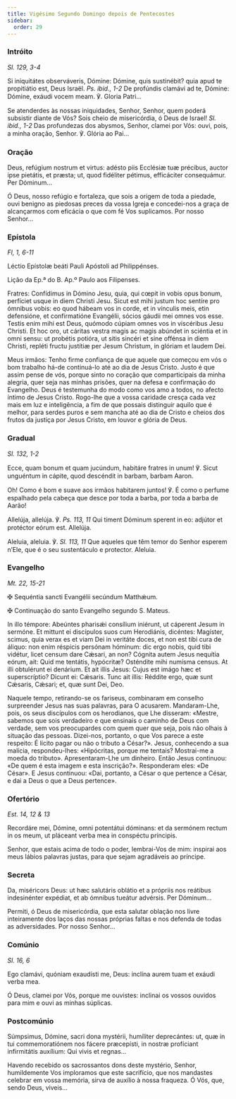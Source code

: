 ```yaml
---
title: Vigésimo Segundo Domingo depois de Pentecostes
sidebar:
  order: 29
---
```


### Intróito

<em>Sl. 129, 3-4</em>

<div class="side-by-side not-content">

Si iniquitátes observáveris, Dómine: Dómine, quis sustinébit? quia apud te propitiátio est, Deus Israël. <em>Ps. ibid., 1-2</em> De profúndis clamávi ad te, Dómine: Dómine, exáudi vocem meam. ℣. Gloria Patri...

Se atenderdes às nossas iniquidades, Senhor, Senhor, quem poderá subsistir diante de Vós? Sois cheio de misericórdia, ó Deus de Israel! <em>Sl. ibid., 1-2</em> Das profundezas dos abysmos, Senhor, clamei por Vós: ouvi, pois, a minha oração, Senhor. ℣. Glória ao Pai...

</div>

### Oração

<div class="side-by-side not-content">

Deus, refúgium nostrum et virtus: adésto piis Ecclésiæ tuæ précibus, auctor ipse pietátis, et præsta; ut, quod fidéliter pétimus, efficáciter consequámur. Per Dóminum...

Ó Deus, nosso refúgio e fortaleza, que sois a origem de toda a piedade, ouvi benigno as piedosas preces da vossa Igreja e concedei-nos a graça de alcançarmos com eficácia o que com fé Vos suplicamos. Por nosso Senhor...

</div>

### Epístola

<em>Fl, 1, 6-11</em>

<div class="side-by-side not-content">

Léctio Epístolæ beáti Pauli Apóstoli ad Philippénses.

Lição da Ep.ª do B. Ap.º Paulo aos Filipenses.

Fratres: Confídimus in Dómino Jesu, quia, qui cœpit in vobis opus bonum, perfíciet usque in diem Christi Jesu. Sicut est mihi justum hoc sentíre pro ómnibus vobis: eo quod hábeam vos in corde, et in vínculis meis, etin defensióne, et confirmatióne Evangélii, sócios gáudii mei omnes vos esse. Testis enim mihi est Deus, quómodo cúpiam omnes vos in viscéribus Jesu Christi. Et hoc oro, ut cáritas vestra magis ac magis abúndet in sciéntia et in omni sensu: ut probétis potióra, ut sitis sincéri et sine offénsa in diem Christi, repléti fructu justítiæ per Jesum Christum, in glóriam et laudem Dei.

Meus irmãos: Tenho firme confiança de que aquele que começou em vós o bom trabalho há-de continuá-lo até ao dia de Jesus Cristo. Justo é que assim pense de vós, porque sinto no coração que comparticipais da minha alegria, quer seja nas minhas prisões, quer na defesa e confirmação do Evangelho. Deus é testemunha do modo como vos amo a todos, no afecto íntimo de Jesus Cristo. Rogo-lhe que a vossa caridade cresça cada vez mais em luz e inteligência, a fim de que possais distinguir aquilo que é melhor, para serdes puros e sem mancha até ao dia de Cristo e cheios dos frutos da justiça por Jesus Cristo, em louvor e glória de Deus.

</div>

### Gradual

<em>Sl. 132, 1-2</em>

<div class="side-by-side not-content">

Ecce, quam bonum et quam jucúndum, habitáre fratres in unum! ℣. Sicut unguéntum in cápite, quod descéndit in barbam, barbam Aaron.

Oh! Como é bom e suave aos irmãos habitarem juntos! ℣. É como o perfume espalhado pela cabeça que desce por toda a barba, por toda a barba de Aarão!

Allelúja, allelúja. ℣. <em>Ps. 113, 11</em> Qui timent Dóminum sperent in eo: adjútor et protéctor eórum est. Allelúja.

Aleluia, aleluia. ℣. <em>Sl. 113, 11</em> Que aqueles que têm temor do Senhor esperem n’Ele, que é o seu sustentáculo e protector. Aleluia.

</div>

### Evangelho

<em>Mt. 22, 15-21</em>

<div class="side-by-side not-content">

<span class="cross text-red-500">✠</span> Sequéntia sancti Evangélii secúndum Matthǽum.

<span class="cross text-red-500">✠</span> Continuação do santo Evangelho segundo
S. Mateus.

In illo témpore: Abeúntes pharisǽi consílium iniérunt, ut cáperent Jesum in sermóne. Et mittunt ei discípulos suos cum Herodiánis, dicéntes: Magíster, scimus, quia verax es et viam Dei in veritáte doces, et non est tibi cura de áliquo: non enim réspicis persónam hóminum: dic ergo nobis, quid tibi vidétur, licet censum dare Cǽsari, an non? Cógnita autem Jesus nequítia eórum, ait: Quid me tentátis, hypócritæ? Osténdite mihi numísma census. At illi obtulérunt ei denárium. Et ait illis Jesus: Cujus est imágo hæc et superscríptio? Dicunt ei: Cǽsaris. Tunc ait illis: Réddite ergo, quæ sunt Cǽsaris, Cǽsari; et, quæ sunt Dei, Deo.

Naquele tempo, retirando-se os fariseus, combinaram em conselho surpreender Jesus nas suas palavras, para O acusarem. Mandaram-Lhe, pois, os seus discípulos com os herodianos, que Lhe disseram: «Mestre, sabemos que sois verdadeiro e que ensinais o caminho de Deus com verdade, sem vos preocupardes com quem quer que seja, pois não olhais à situação das pessoas. Dizei-nos, portanto, o que Vos parece a este respeito: É lícito pagar ou não o tributo a César?». Jesus, conhecendo a sua malícia, respondeu-lhes: «Hipócritas, porque me tentais? Mostrai-me a moeda do tributo». Apresentaram-Lhe um dinheiro. Então Jesus continuou: «De quem é esta imagem e esta inscrição?». Responderam eles: «De César». E Jesus continuou: «Dai, portanto, a César o que pertence a César, e dai a Deus o que a Deus pertence».

</div>

### Ofertório

<em>Est. 14, 12 & 13</em>

<div class="side-by-side not-content">

Recordáre mei, Dómine, omni potentátui dóminans: et da sermónem rectum in os meum, ut pláceant verba mea in conspéctu príncipis.

Senhor, que estais acima de todo o poder, lembrai-Vos de mim: inspirai aos meus lábios palavras justas, para que sejam agradáveis ao príncipe.

</div>

### Secreta

<div class="side-by-side not-content">

Da, miséricors Deus: ut hæc salutáris oblátio et a própriis nos reátibus indesinénter expédiat, et ab ómnibus tueátur advérsis. Per Dóminum...

Permiti, ó Deus de misericórdia, que esta salutar oblação nos livre inteiramente dos laços das nossas próprias faltas e nos defenda de todas as adversidades. Por nosso Senhor...

</div>

### Comúnio

<em>Sl. 16, 6</em>

<div class="side-by-side not-content">

Ego clamávi, quóniam exaudísti me, Deus: inclína aurem tuam et exáudi verba mea.

Ó Deus, clamei por Vós, porque me ouvistes: inclinai os vossos ouvidos para mim e ouvi as minhas súplicas.

</div>

### Postcomúnio

<div class="side-by-side not-content">

Súmpsimus, Dómine, sacri dona mystérii, humíliter deprecántes: ut, quæ in tui commemoratiónem nos fácere præcepísti, in nostræ profíciant infirmitátis auxílium: Qui vivis et regnas...

Havendo recebido os sacrossantos dons deste mystério, Senhor, humildemente Vos imploramos que este sacrifício, que nos mandastes celebrar em vossa memória, sirva de auxílio à nossa fraqueza. Ó Vós, que, sendo Deus, viveis...

</div>
